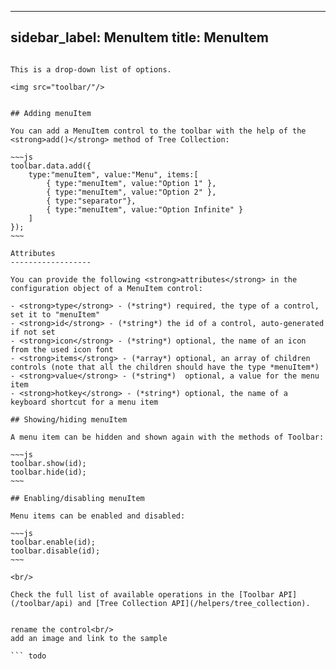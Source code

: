  ---
sidebar_label: MenuItem
title: MenuItem
---          

``` todo

This is a drop-down list of options.

<img src="toolbar/"/>


## Adding menuItem

You can add a MenuItem control to the toolbar with the help of the <strong>add()</strong> method of Tree Collection:

~~~js
toolbar.data.add({
	type:"menuItem", value:"Menu", items:[
		{ type:"menuItem", value:"Option 1" },
		{ type:"menuItem", value:"Option 2" },
		{ type:"separator"},
		{ type:"menuItem", value:"Option Infinite" }
	]
});
~~~

Attributes
------------------

You can provide the following <strong>attributes</strong> in the configuration object of a MenuItem control:

- <strong>type</strong> - (*string*) required, the type of a control, set it to "menuItem"
- <strong>id</strong> - (*string*) the id of a control, auto-generated if not set
- <strong>icon</strong> - (*string*) optional, the name of an icon from the used icon font
- <strong>items</strong> - (*array*) optional, an array of children controls (note that all the children should have the type *menuItem*)
- <strong>value</strong> - (*string*)  optional, a value for the menu item
- <strong>hotkey</strong> - (*string*) optional, the name of a keyboard shortcut for a menu item

## Showing/hiding menuItem

A menu item can be hidden and shown again with the methods of Toolbar:

~~~js
toolbar.show(id);
toolbar.hide(id);
~~~

## Enabling/disabling menuItem

Menu items can be enabled and disabled:

~~~js
toolbar.enable(id);
toolbar.disable(id);
~~~

<br/>

Check the full list of available operations in the [Toolbar API](/toolbar/api) and [Tree Collection API](/helpers/tree_collection).


rename the control<br/>
add an image and link to the sample

``` todo